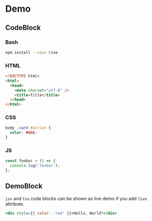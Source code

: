 # Demo

## CodeBlock

### Bash

```bash filename="npm"
npm install --save rive
```

### HTML

```html filename="index.html"
<!DOCTYPE html>
<html>
  <head>
    <meta charset="utf-8" />
    <title>Title</title>
  </head>
</html>
```

### CSS

```css filename="style.css"
body .card #action {
  color: #666;
}
```

### JS

```js filename="script.js"
const foobar = () => {
  console.log('foobar');
};
```

## DemoBlock

`jsx` and `tsx` code blocks can be shown as live demo if you add `live` attribute.

```jsx live
<div style={{ color: 'red' }}>Hello, World!</div>
```
